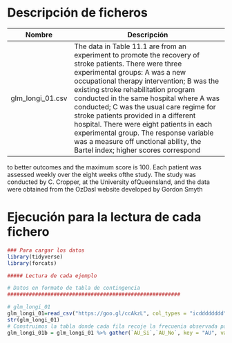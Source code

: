 # Descripción de ficheros

Nombre             | Descripción
-------------------|------------------------------------------------------------
glm_longi_01.csv       |   The data in Table 11.1 are from an experiment to promote the recovery of stroke patients. There were three experimental groups: A was a new occupational therapy intervention; B was the existing stroke rehabilitation program conducted in the same hospital where A was conducted; C was the usual care regime for stroke patients provided in a different hospital.  There were eight patients in each experimental group. The response variable was a measure off unctional ability, the Bartel index; higher scores correspond
to better outcomes and the maximum score is 100. Each patient was assessed weekly over the eight weeks ofthe study. The study was conducted by C. Cropper, at the University ofQueensland, and the data were obtained from the OzDasl website developed by Gordon Smyth


# Ejecución para la lectura de cada fichero

```r
### Para cargar los datos
library(tidyverse)
library(forcats)

##### Lectura de cada ejemplo

# Datos en formato de tabla de contingencia
########################################################

# glm_longi_01
glm_longi_01=read_csv("https://goo.gl/ccAkzL", col_types = "icdddddddd")
str(glm_longi_01)
# Construimos la tabla donde cada fila recoje la frecuenia observada para combinación de las variables
glm_longi_01b = glm_longi_01 %>% gather(`AU_Si`,`AU_No`, key = "AU", value = frecuencia)

```

